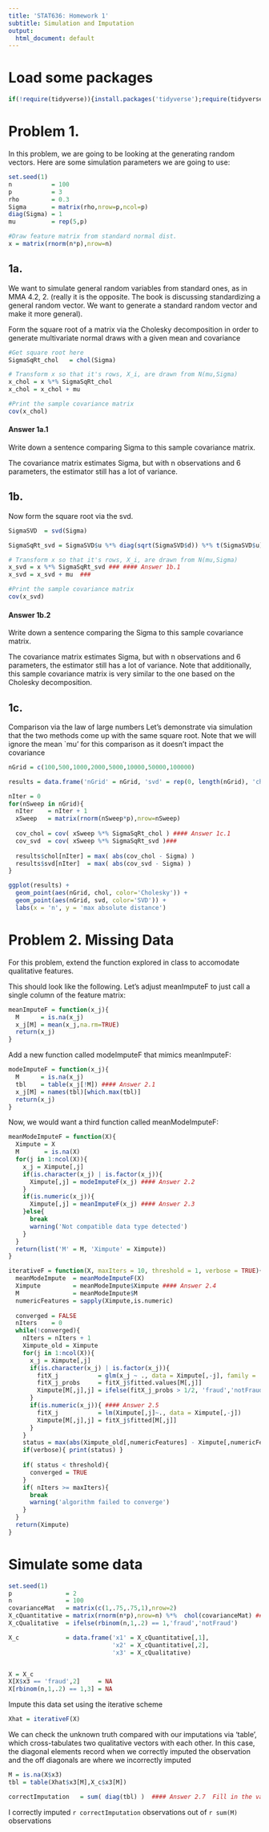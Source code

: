```yaml
---
title: 'STAT636: Homework 1'
subtitle: Simulation and Imputation 
output:
  html_document: default
---
```


# Load some packages

```r
if(!require(tidyverse)){install.packages('tidyverse');require(tidyverse)}


```

# Problem 1. 

In this problem, we are going to be looking at the generating random vectors.  Here are some simulation parameters we are going to use:

```r
set.seed(1)
n           = 100
p           = 3
rho         = 0.3
Sigma       = matrix(rho,nrow=p,ncol=p)
diag(Sigma) = 1
mu          = rep(5,p)

#Draw feature matrix from standard normal dist.
x = matrix(rnorm(n*p),nrow=n) 
```

## 1a. 

We want to simulate general random variables from standard ones, as in MMA 4.2, 2. (really it is the opposite.  The book is discussing standardizing a general random vector.  We want to generate a standard random vector and make it more general).

Form the square root of a matrix via the Cholesky decomposition in order to generate multivariate normal draws with a given mean and covariance

```r
#Get square root here
SigmaSqRt_chol   = chol(Sigma)

# Transform x so that it's rows, X_i, are drawn from N(mu,Sigma)
x_chol = x %*% SigmaSqRt_chol 
x_chol = x_chol + mu 

#Print the sample covariance matrix
cov(x_chol)
```
#### Answer 1a.1
 
Write down a sentence comparing Sigma to this sample covariance matrix.

The covariance matrix estimates Sigma, but with n observations and 6 parameters, the estimator still has a lot of variance.

## 1b. 

Now form the square root via the svd.  

```r
SigmaSVD  = svd(Sigma)

SigmaSqRt_svd = SigmaSVD$u %*% diag(sqrt(SigmaSVD$d)) %*% t(SigmaSVD$u)

# Transform x so that it's rows, X_i, are drawn from N(mu,Sigma)
x_svd = x %*% SigmaSqRt_svd ### #### Answer 1b.1
x_svd = x_svd + mu  ###

#Print the sample covariance matrix
cov(x_svd)
```
#### Answer 1b.2

Write down a sentence comparing the Sigma to this sample covariance matrix.

The covariance matrix estimates Sigma, but with n observations and 6 parameters, the estimator still has a lot of variance.  Note that additionally, this sample covariance matrix is very similar to the one based on the Cholesky decomposition.

## 1c. 

Comparison via the law of large numbers
Let's demonstrate via simulation that the two methods come up with the same square root.  Note that we will ignore the mean `mu' for this comparison
as it doesn't impact the covariance
```r
nGrid = c(100,500,1000,2000,5000,10000,50000,100000)

results = data.frame('nGrid' = nGrid, 'svd' = rep(0, length(nGrid), 'chol' = rep(0, length(nGrid))))

nIter = 0
for(nSweep in nGrid){
  nIter    = nIter + 1
  xSweep   = matrix(rnorm(nSweep*p),nrow=nSweep)
  
  cov_chol = cov( xSweep %*% SigmaSqRt_chol ) #### Answer 1c.1
  cov_svd  = cov( xSweep %*% SigmaSqRt_svd )###
  
  results$chol[nIter] = max( abs(cov_chol - Sigma) )
  results$svd[nIter]  = max( abs(cov_svd - Sigma) )
}

ggplot(results) + 
  geom_point(aes(nGrid, chol, color='Cholesky')) + 
  geom_point(aes(nGrid, svd, color='SVD')) +
  labs(x = 'n', y = 'max absolute distance')
```

# Problem 2. Missing Data

For this problem, extend the function explored in class to accomodate qualitative features.

This should look like the following.  Let's adjust meanImputeF to just call a single column of the feature matrix:
```R
meanImputeF = function(x_j){
  M      = is.na(x_j)
  x_j[M] = mean(x_j,na.rm=TRUE)
  return(x_j)
}
```

Add a new function called modeImputeF that mimics meanImputeF:
```r
modeImputeF = function(x_j){
  M      = is.na(x_j)
  tbl    = table(x_j[!M]) #### Answer 2.1
  x_j[M] = names(tbl)[which.max(tbl)]
  return(x_j)
}
```

Now, we would want a third function called meanModeImputeF:
```r
meanModeImputeF = function(X){
  Ximpute = X
  M       = is.na(X)
  for(j in 1:ncol(X)){
    x_j = Ximpute[,j]
    if(is.character(x_j) | is.factor(x_j)){
      Ximpute[,j] = modeImputeF(x_j) #### Answer 2.2
    }
    if(is.numeric(x_j)){ 
      Ximpute[,j] = meanImputeF(x_j) #### Answer 2.3
    }else{
      break
      warning('Not compatible data type detected')
    }
  }
  return(list('M' = M, 'Ximpute' = Ximpute))
}
```

```r
iterativeF = function(X, maxIters = 10, threshold = 1, verbose = TRUE){
  meanModeImpute  = meanModeImputeF(X)
  Ximpute         = meanModeImpute$Ximpute #### Answer 2.4
  M               = meanModeImpute$M
  numericFeatures = sapply(Ximpute,is.numeric)
  
  converged = FALSE
  nIters    = 0
  while(!converged){
    nIters = nIters + 1
    Ximpute_old = Ximpute
    for(j in 1:ncol(X)){
      x_j = Ximpute[,j]      
      if(is.character(x_j) | is.factor(x_j)){      
        fitX_j           = glm(x_j ~ ., data = Ximpute[,-j], family = 'binomial')
        fitX_j_probs     = fitX_j$fitted.values[M[,j]]
        Ximpute[M[,j],j] = ifelse(fitX_j_probs > 1/2, 'fraud','notFraud')
      }
      if(is.numeric(x_j)){ #### Answer 2.5
        fitX_j           = lm(Ximpute[,j]~., data = Ximpute[,-j])
        Ximpute[M[,j],j] = fitX_j$fitted[M[,j]]
      }
    }
    status = max(abs(Ximpute_old[,numericFeatures] - Ximpute[,numericFeatures])/abs(Ximpute_old[,numericFeatures]))
    if(verbose){ print(status) }
    
    if( status < threshold){
      converged = TRUE
    }
    if( nIters >= maxIters){
      break
      warning('algorithm failed to converge')
    }
  }
  return(Ximpute)
}
```

# Simulate some data
```r
set.seed(1)
p               = 2
n               = 100
covarianceMat   = matrix(c(1,.75,.75,1),nrow=2)
X_cQuantitative = matrix(rnorm(n*p),nrow=n) %*%  chol(covarianceMat) #### Answer 2.6
X_cQualitative  = ifelse(rbinom(n,1,.2) == 1,'fraud','notFraud')

X_c             = data.frame('x1' = X_cQuantitative[,1], 
                             'x2' = X_cQuantitative[,2], 
                             'x3' = X_cQualitative)


X = X_c
X[X$x3 == 'fraud',2]     = NA
X[rbinom(n,1,.2) == 1,3] = NA
```


Impute this data set using the iterative scheme
```r
Xhat = iterativeF(X)
```


We can check the unknown truth compared with our imputations via 'table', which cross-tabulates two qualitative vectors with each other.  In this case, the diagonal elements record when we correctly imputed the observation and the off diagonals are where we incorrectly imputed

```r
M = is.na(X$x3)
tbl = table(Xhat$x3[M],X_c$x3[M])

correctImputation   = sum( diag(tbl) )  #### Answer 2.7  Fill in the value from your imputations
```


I correctly imputed `r correctImputation` observations out of `r sum(M)` observations 